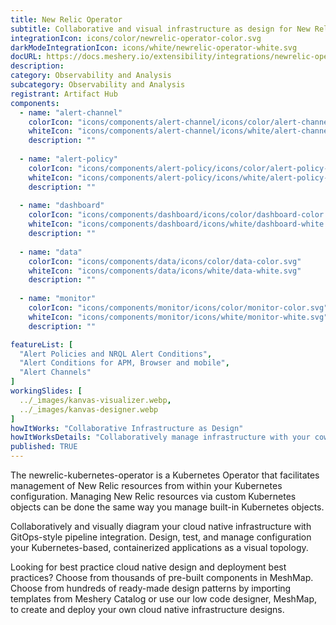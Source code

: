 ```yaml
---
title: New Relic Operator
subtitle: Collaborative and visual infrastructure as design for New Relic Operator
integrationIcon: icons/color/newrelic-operator-color.svg
darkModeIntegrationIcon: icons/white/newrelic-operator-white.svg
docURL: https://docs.meshery.io/extensibility/integrations/newrelic-operator
description: 
category: Observability and Analysis
subcategory: Observability and Analysis
registrant: Artifact Hub
components:
  - name: "alert-channel"
    colorIcon: "icons/components/alert-channel/icons/color/alert-channel-color.svg"
    whiteIcon: "icons/components/alert-channel/icons/white/alert-channel-white.svg"
    description: ""
    
  - name: "alert-policy"
    colorIcon: "icons/components/alert-policy/icons/color/alert-policy-color.svg"
    whiteIcon: "icons/components/alert-policy/icons/white/alert-policy-white.svg"
    description: ""
    
  - name: "dashboard"
    colorIcon: "icons/components/dashboard/icons/color/dashboard-color.svg"
    whiteIcon: "icons/components/dashboard/icons/white/dashboard-white.svg"
    description: ""
    
  - name: "data"
    colorIcon: "icons/components/data/icons/color/data-color.svg"
    whiteIcon: "icons/components/data/icons/white/data-white.svg"
    description: ""
    
  - name: "monitor"
    colorIcon: "icons/components/monitor/icons/color/monitor-color.svg"
    whiteIcon: "icons/components/monitor/icons/white/monitor-white.svg"
    description: ""

featureList: [
  "Alert Policies and NRQL Alert Conditions",
  "Alert Conditions for APM, Browser and mobile",
  "Alert Channels"
]
workingSlides: [
  ../_images/kanvas-visualizer.webp,
  ../_images/kanvas-designer.webp
]
howItWorks: "Collaborative Infrastructure as Design"
howItWorksDetails: "Collaboratively manage infrastructure with your coworkers synchronously sharing the same designs."
published: TRUE
---
```

<p>
The newrelic-kubernetes-operator is a Kubernetes Operator that facilitates management of New Relic resources from within your Kubernetes configuration. Managing New Relic resources via custom Kubernetes objects can be done the same way you manage built-in Kubernetes objects.
</p>
<p>
    Collaboratively and visually diagram your cloud native infrastructure with GitOps-style pipeline integration. Design, test, and manage configuration your Kubernetes-based, containerized applications as a visual topology.
</p>
<p>
    Looking for best practice cloud native design and deployment best practices? Choose from thousands of pre-built components in MeshMap. Choose from hundreds of ready-made design patterns by importing templates from Meshery Catalog or use our low code designer, MeshMap, to create and deploy your own cloud native infrastructure designs.
</p>
